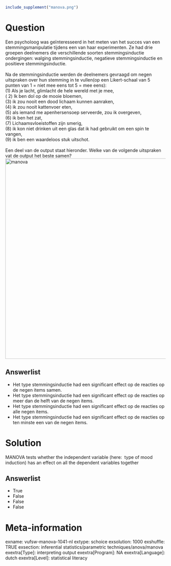 ```r
include_supplement("manova.png")
```

Question
========
Een psycholoog was geïnteresseerd in het meten van het succes van een
stemmingsmanipulatie tijdens een van haar experimenten. Ze had drie
groepen deelnemers die verschillende soorten stemmingsinductie
ondergingen: walging stemmingsinductie, negatieve stemmingsinductie en
positieve stemmingsinductie.  
   
Na de stemmingsinductie werden de deelnemers gevraagd om negen
uitspraken over hun stemming in te vullen(op een Likert-schaal van 5
punten van 1 = niet mee eens tot 5 = mee eens):  
(1) Als je lacht, glimlacht de hele wereld met je mee,  
( 2) Ik ben dol op de mooie bloemen,  
(3) ik zou nooit een dood lichaam kunnen aanraken,  
(4) ik zou nooit kattenvoer eten,  
(5) als iemand me apenhersensoep serveerde, zou ik overgeven,  
(6) ik ben het zat,  
(7) Lichaamsvloeistoffen zijn smerig,  
(8) ik kon niet drinken uit een glas dat ik had gebruikt om een spin te
vangen,  
(9) ik ben een waardeloos stuk uitschot.  
   
Een deel van de output staat hieronder. Welke van de volgende uitspraken
vat de output het beste samen?  
<img src="manova.png" class="fr-fic fr-dii tvcss_2 tvcss_3" width="629"
alt="manova" />

Answerlist
----------
* Het type stemmingsinductie had een significant effect op de reacties op
  de negen items samen.
* Het type stemmingsinductie had een significant effect op de reacties op
  meer dan de helft van de negen items.
* Het type stemmingsinductie had een significant effect op de reacties op
  alle negen items.
* Het type stemmingsinductie had een significant effect op de reacties op
  ten minste een van de negen items.

Solution
========





MANOVA tests whether the independent variable (here:  type of mood
induction) has an effect on all the dependent variables together




Answerlist
----------
* True
* False
* False
* False

Meta-information
================
exname: vufsw-manova-1041-nl
extype: schoice
exsolution: 1000
exshuffle: TRUE
exsection: inferential statistics/parametric techniques/anova/manova
exextra[Type]: interpreting output
exextra[Program]: NA
exextra[Language]: dutch
exextra[Level]: statistical literacy

